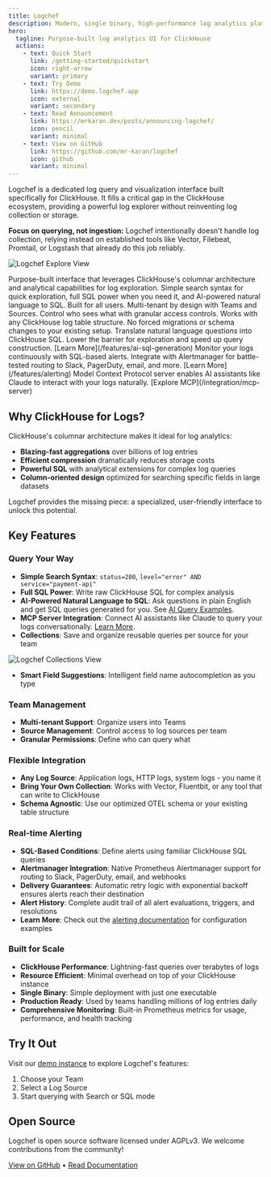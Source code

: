 ```yaml
---
title: Logchef
description: Modern, single binary, high-performance log analytics platform
hero:
  tagline: Purpose-built log analytics UI for ClickHouse
  actions:
    - text: Quick Start
      link: /getting-started/quickstart
      icon: right-arrow
      variant: primary
    - text: Try Demo
      link: https://demo.logchef.app
      icon: external
      variant: secondary
    - text: Read Announcement
      link: https://mrkaran.dev/posts/announcing-logchef/
      icon: pencil
      variant: minimal
    - text: View on GitHub
      link: https://github.com/mr-karan/logchef
      icon: github
      variant: minimal
---
```




<Fragment set:html={LOGCHEF} />

Logchef is a dedicated log query and visualization interface built specifically for ClickHouse. It fills a critical gap in the ClickHouse ecosystem, providing a powerful log explorer without reinventing log collection or storage.

**Focus on querying, not ingestion:** Logchef intentionally doesn't handle log collection, relying instead on established tools like Vector, Filebeat, Promtail, or Logstash that already do this job reliably.

![Logchef Explore View](/screenshots/logchef_light_explore.png)

<CardGrid stagger>
  <Card title="Specialized for ClickHouse" icon="document">
    Purpose-built interface that leverages ClickHouse's columnar architecture
    and analytical capabilities for log exploration.
  </Card>
  <Card title="Dual Query Modes" icon="open-book">
    Simple search syntax for quick exploration, full SQL power when you need it,
    and AI-powered natural language to SQL. Built for all users.
  </Card>
  <Card title="Team-Centric" icon="puzzle">
    Multi-tenant by design with Teams and Sources. Control who sees what with
    granular access controls.
  </Card>
  <Card title="Schema Agnostic" icon="setting">
    Works with any ClickHouse log table structure. No forced migrations or
    schema changes to your existing setup.
  </Card>
  <Card title="AI-Powered SQL Generation" icon="wand">
    Translate natural language questions into ClickHouse SQL. Lower the barrier
    for exploration and speed up query construction. [Learn
    More](/features/ai-sql-generation)
  </Card>
  <Card title="Real-time Alerting" icon="siren">
    Monitor your logs continuously with SQL-based alerts. Integrate with
    Alertmanager for battle-tested routing to Slack, PagerDuty, email, and more.
    [Learn More](/features/alerting)
  </Card>
  <Card title="MCP Integration" icon="external">
    Model Context Protocol server enables AI assistants like Claude to interact
    with your logs naturally. [Explore MCP](/integration/mcp-server)
  </Card>
</CardGrid>

## Why ClickHouse for Logs?

ClickHouse's columnar architecture makes it ideal for log analytics:

- **Blazing-fast aggregations** over billions of log entries
- **Efficient compression** dramatically reduces storage costs
- **Powerful SQL** with analytical extensions for complex log queries
- **Column-oriented design** optimized for searching specific fields in large datasets

Logchef provides the missing piece: a specialized, user-friendly interface to unlock this potential.

## Key Features

### Query Your Way

- **Simple Search Syntax**: `status=200`, `level="error" AND service="payment-api"`
- **Full SQL Power**: Write raw ClickHouse SQL for complex analysis
- **AI-Powered Natural Language to SQL**: Ask questions in plain English and get SQL queries generated for you. See [AI Query Examples](/features/ai-sql-generation).
- **MCP Server Integration**: Connect AI assistants like Claude to query your logs conversationally. [Learn More](/integration/mcp-server).
- **Collections**: Save and organize reusable queries per source for your team

![Logchef Collections View](/screenshots/logchef_collections.png)

- **Smart Field Suggestions**: Intelligent field name autocompletion as you type

### Team Management

- **Multi-tenant Support**: Organize users into Teams
- **Source Management**: Control access to log sources per team
- **Granular Permissions**: Define who can query what

### Flexible Integration

- **Any Log Source**: Application logs, HTTP logs, system logs - you name it
- **Bring Your Own Collection**: Works with Vector, Fluentbit, or any tool that can write to ClickHouse
- **Schema Agnostic**: Use our optimized OTEL schema or your existing table structure

### Real-time Alerting

- **SQL-Based Conditions**: Define alerts using familiar ClickHouse SQL queries
- **Alertmanager Integration**: Native Prometheus Alertmanager support for routing to Slack, PagerDuty, email, and webhooks
- **Delivery Guarantees**: Automatic retry logic with exponential backoff ensures alerts reach their destination
- **Alert History**: Complete audit trail of all alert evaluations, triggers, and resolutions
- **Learn More**: Check out the [alerting documentation](/features/alerting) for configuration examples

### Built for Scale

- **ClickHouse Performance**: Lightning-fast queries over terabytes of logs
- **Resource Efficient**: Minimal overhead on top of your ClickHouse instance
- **Single Binary**: Simple deployment with just one executable
- **Production Ready**: Used by teams handling millions of log entries daily
- **Comprehensive Monitoring**: Built-in Prometheus metrics for usage, performance, and health tracking

## Try It Out

Visit our [demo instance](https://demo.logchef.app) to explore Logchef's features:

1. Choose your Team
2. Select a Log Source
3. Start querying with Search or SQL mode

## Open Source

Logchef is open source software licensed under AGPLv3. We welcome contributions from the community!

[View on GitHub](https://github.com/mr-karan/logchef) • [Read Documentation](/getting-started/quickstart)
